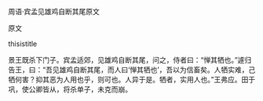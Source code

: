 


周语·宾孟见雄鸡自断其尾原文

原文

thisistitle

景王既杀下门子。宾孟适郊，见雄鸡自断其尾，问之，侍者曰：“惮其牺也。”遽归告王，曰：“吾见雄鸡自断其尾，而人曰‘惮其牺也’，吾以为信畜矣。人牺实难，己牺何害？抑其恶为人用也乎，则可也。人异于是。牺者，实用人也。”王弗应。田于巩，使公卿皆从，将杀单子，未克而崩。

